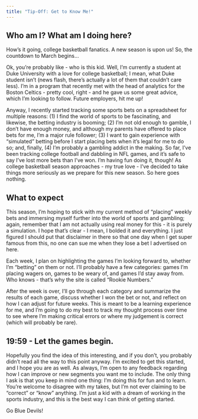 ```yaml
---
title: "Tip-Off: Get to Know Me!"
---
```


## Who am I? What am I doing here?

How's it going, college basketball fanatics. A new season is upon us! So, the countdown to March begins...

Ok, you're probably like - who is this kid. Well, I'm currently a student at Duke University with a love for college basketball; I mean, what Duke student isn't (news flash, there's actually a lot of them that couldn't care less). I'm in a program that recently met with the head of analytics for the Boston Celtics - pretty cool, right - and he gave us some great advice, which I'm looking to follow. Future employers, hit me up! 

Anyway, I recently started tracking some sports bets on a spreadsheet for multiple reasons: (1) I find the world of sports to be fascinating, and likewise, the betting industry is booming; (2) I'm not old enough to gamble, I don't have enough money, and although my parents have offered to place bets for me, I'm a major rule follower; (3) I want to gain experience with "simulated" betting before I start placing bets when it's legal for me to do so; and, finally, (4) I'm probably a gambling addict in the making. 
So far, I've been tracking college football and dabbling in NFL games, and it's safe to say I've lost more bets than I've won. I'm having fun doing it, though! As college basketball season approaches - my true love - I've decided to take things more seriously as we prepare for this new season. So here goes nothing. 

## What to expect

This season, I'm hoping to stick with my current method of "placing" weekly bets and immersing myself further into the world of sports and gambling; again, remember that I am not actually using real money for this - it is purely a simulation. I hope that's clear - I mean, I bolded it and everything. I just figured I should put that disclaimer in there so that one day when I get super famous from this, no one can sue me when they lose a bet I advertised on here. 

Each week, I plan on highlighting the games I'm looking forward to, whether I'm "betting" on them or not. I'll probably have a few categories: games I'm placing wagers on, games to be weary of, and games I'd stay away from. Who knows - that's why the site is called "Rookie Numbers." 

After the week is over, I'll go through each category and summarize the results of each game, discuss whether I won the bet or not, and reflect on how I can adjust for future weeks. This is meant to be a learning experience for me, and I'm going to do my best to track my thought process over time to see where I'm making critical errors or where my judgement is correct (which will probably be rare). 


## 19:59 - Let the games begin.

Hopefully you find the idea of this interesting, and if you don't, you probably didn't read all the way to this point anyway. I'm excited to get this started, and I hope you are as well. As always, I'm open to any feedback regarding how I can improve or new segments you want me to include. The only thing I ask is that you keep in mind one thing: I'm doing this for fun and to learn. You're welcome to disagree with my takes, but I'm not ever claiming to be "correct" or "know" anything. I'm just a kid with a dream of working in the sports industry, and this is the best way I can think of getting started. 

Go Blue Devils!